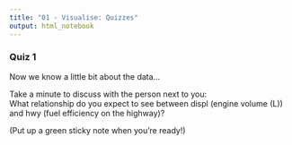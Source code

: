```yaml
---
title: "01 - Visualise: Quizzes"
output: html_notebook
---
```


### Quiz 1
Now we know a little bit about the data...

Take a minute to discuss with the person next to you:  
What relationship do you expect to see between displ (engine volume (L)) and hwy (fuel efficiency on the highway)?

(Put up a green sticky note when you're ready!)
